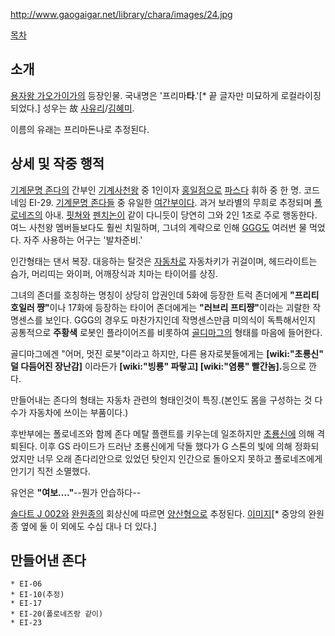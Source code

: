 http://www.gaogaigar.net/library/chara/images/24.jpg

[[목차]]
== 소개 ==
[[용자왕 가오가이가]]의 등장인물. 국내명은 '프리마'''타'''.'[* 끝 글자만 미묘하게 로컬라이징 되었다.] 성우는 故 [[사유리]]/[[김혜미]].

이름의 유래는 프리마돈나로 추정된다.

== 상세 및 작중 행적 ==
[[기계문명 존다]]의 간부인 [[기계사천왕]] 중 1인이자 [[홍일점]]으로 [[파스다]] 휘하 중 한 명. 코드네임 EI-29. [[기계문명 존다]]들 중 유일한 [[여간부]]이다. 과거 보라별의 무희로 추정되며 [[폴로네즈]]의 아내. [[핏쳐]]와 [[펜치논]]이 같이 다니듯이 당연히 그와 2인 1조로 주로 행동한다. 여느 사천왕 멤버들보다도 훨씬 치밀하며, 그녀의 계략으로 인해 [[GGG]]도 여러번 물 먹었다. 자주 사용하는 어구는 '발차준비.'

인간형태는 댄서 복장. 대응하는 탈것은 [[자동차]]로 자동차키가 귀걸이며, 헤드라이트는 슴가, 머리띠는 와이퍼, 어깨장식과 치마는 타이어를 상징.

그녀의 존더를 호칭하는 명칭이 상당히 압권인데 5화에 등장한 트럭 존더에게 '''"프리티 호일러 쨩"'''이나 17화에 등장하는 타이어 존더에게는 '''"러브리 프티쨩"'''이라는 괴랄한 작명센스를 보인다. GGG의 경우도 마찬가지인데 작명센스만큼 미의식이 독특해서인지 공통적으로 '''주황색''' 로봇인 플라이어즈를 비롯하여 [[골디마그]]의 형태를 마음에 들어한다. 

골디마그에겐 "어머, 멋진 로봇"이라고 하지만, 다른 용자로봇들에게는 '''[wiki:"초룡신" 덜 다듬어진 장난감]''' 이라든가 '''[wiki:"빙룡" 파랗고] [wiki:"염룡" 빨간놈].'''등으로 깐다.

만들어내는 존다의 형태는 자동차 관련의 형태인것이 특징.(본인도 몸을 구성하는 것 다수가 자동차에 쓰이는 부품이다.)

후반부에는 폴로네즈와 함께 존다 메탈 플랜트를 키우는데 일조하지만 [[초룡신]]에 의해 격퇴된다. 이후 GS 라이드가 드러난 초룡신에게 닥돌 했다가 G 스톤의 빛에 의해 정화되었지만 너무 오래 존다리안으로 있었던 탓인지 인간으로 돌아오지 못하고 폴로네즈에게 안기기 직전 소멸했다. 

유언은 '''"여보...."'''--뭔가 안습하다--

[[솔다트 J 002]]와 [[완원종]]의 회상신에 따르면 [[양산형]]으로 추정된다. [http://rigvedawiki.net/r1/wiki.php/%ED%94%84%EB%A6%AC%EB%A7%88%EB%8B%A4?action=download&value=45.jpg 이미지][* 중앙의 완원종 옆에 둘 이 외에도 수십 대나 더 있다.]

== 만들어낸 존다 ==
 * EI-06
 * EI-10(추정)
 * EI-17
 * EI-20(폴로네즈랑 같이)
 * EI-23


